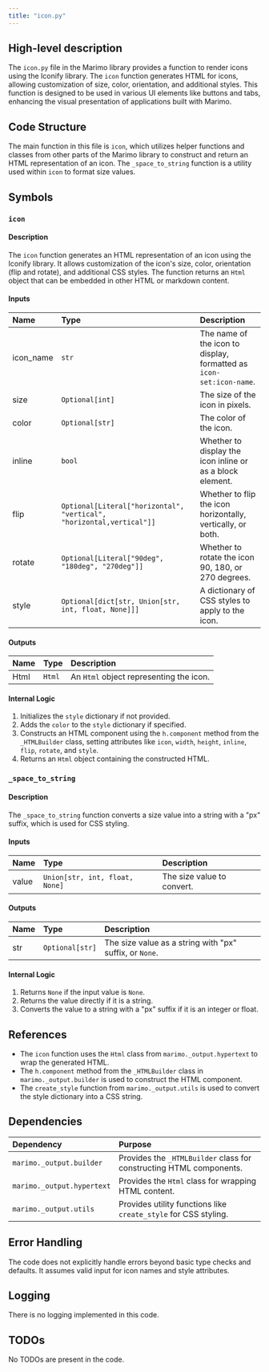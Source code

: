 ```yaml
---
title: "icon.py"
---
```


## High-level description

The `icon.py` file in the Marimo library provides a function to render icons using the Iconify library. The `icon` function generates HTML for icons, allowing customization of size, color, orientation, and additional styles. This function is designed to be used in various UI elements like buttons and tabs, enhancing the visual presentation of applications built with Marimo.

## Code Structure

The main function in this file is `icon`, which utilizes helper functions and classes from other parts of the Marimo library to construct and return an HTML representation of an icon. The `_space_to_string` function is a utility used within `icon` to format size values.

## Symbols

### `icon`
#### Description
The `icon` function generates an HTML representation of an icon using the Iconify library. It allows customization of the icon's size, color, orientation (flip and rotate), and additional CSS styles. The function returns an `Html` object that can be embedded in other HTML or markdown content.

#### Inputs
| Name     | Type                                                                 | Description                                                                 |
|:---------|:---------------------------------------------------------------------|:----------------------------------------------------------------------------|
| icon_name| `str`                                                                | The name of the icon to display, formatted as `icon-set:icon-name`.         |
| size     | `Optional[int]`                                                      | The size of the icon in pixels.                                             |
| color    | `Optional[str]`                                                      | The color of the icon.                                                      |
| inline   | `bool`                                                               | Whether to display the icon inline or as a block element.                   |
| flip     | `Optional[Literal["horizontal", "vertical", "horizontal,vertical"]]` | Whether to flip the icon horizontally, vertically, or both.                 |
| rotate   | `Optional[Literal["90deg", "180deg", "270deg"]]`                     | Whether to rotate the icon 90, 180, or 270 degrees.                         |
| style    | `Optional[dict[str, Union[str, int, float, None]]]`                  | A dictionary of CSS styles to apply to the icon.                            |

#### Outputs
| Name | Type  | Description    |
|:-----|:------|:---------------|
| Html | `Html`| An `Html` object representing the icon. |

#### Internal Logic
1. Initializes the `style` dictionary if not provided.
2. Adds the `color` to the `style` dictionary if specified.
3. Constructs an HTML component using the `h.component` method from the `_HTMLBuilder` class, setting attributes like `icon`, `width`, `height`, `inline`, `flip`, `rotate`, and `style`.
4. Returns an `Html` object containing the constructed HTML.

### `_space_to_string`
#### Description
The `_space_to_string` function converts a size value into a string with a "px" suffix, which is used for CSS styling.

#### Inputs
| Name | Type                          | Description                        |
|:-----|:------------------------------|:-----------------------------------|
| value| `Union[str, int, float, None]`| The size value to convert.         |

#### Outputs
| Name | Type           | Description                        |
|:-----|:---------------|:-----------------------------------|
| str  | `Optional[str]`| The size value as a string with "px" suffix, or `None`. |

#### Internal Logic
1. Returns `None` if the input value is `None`.
2. Returns the value directly if it is a string.
3. Converts the value to a string with a "px" suffix if it is an integer or float.

## References

- The `icon` function uses the `Html` class from `marimo._output.hypertext` to wrap the generated HTML.
- The `h.component` method from the `_HTMLBuilder` class in `marimo._output.builder` is used to construct the HTML component.
- The `create_style` function from `marimo._output.utils` is used to convert the style dictionary into a CSS string.

## Dependencies

| Dependency | Purpose                                                                 |
|:-----------|:------------------------------------------------------------------------|
| `marimo._output.builder` | Provides the `_HTMLBuilder` class for constructing HTML components. |
| `marimo._output.hypertext` | Provides the `Html` class for wrapping HTML content.               |
| `marimo._output.utils` | Provides utility functions like `create_style` for CSS styling.        |

## Error Handling

The code does not explicitly handle errors beyond basic type checks and defaults. It assumes valid input for icon names and style attributes.

## Logging

There is no logging implemented in this code.

## TODOs

No TODOs are present in the code.